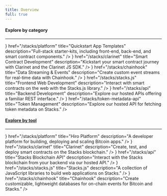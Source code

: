 ```yaml
---
title: Overview
full: true
---
```



<div className='flex flex-col space-y-10 pt-0'>
<div className='flex flex-col'>

#### Explore by category

---

<Cards>
  <SmallCard
    icon={<Cloud />}
    href="/stacks/platform"
    title="Quickstart App Templates"
    description="Full-stack starter-kits, including front-end, back-end, and smart contract components."
  />
  <SmallCard
    icon={<Code />}
    href="/stacks/clarinet"
    title="Smart Contract Development"
    description="Kickstart your smart contract journey with Clarinet and the Clarinet JS SDK."
  />
  <SmallCard
    icon={<Database />}
    href="/stacks/chainhook"
    title="Data Streaming &amp; Events"
    description="Create custom event streams for real-time data with Chainhook."
  />
  <SmallCard
    icon={<Frontend />}
    href="/stacks/stacks.js"
    title="Frontend Web Development"
    description="Interact with smart contracts on the web with the Stacks.js library."
  />
  <SmallCard
    icon={<Backend />}
    href="/stacks/api"
    title="Backend Development"
    description="Explore our hosted APIs offering a familiar REST interface."
  />
  <SmallCard
    icon={<Braces />}
    href="/stacks/token-metadata-api"
    title="Token Management"
    description="Explore our hosted API for fetching token metadata on Stacks."
  />
</Cards>

</div>


<div className='flex flex-col'>

<h4 id="explore-by-tool" className="text-[#595650] dark:text-[#8c877d] scroll-m-20">
  <a href="#explore-by-tool" className="not-prose group text-sm uppercase">Explore by tool</a>
</h4>

---

<Cards>
  <SmallCard
    icon={<Hiro />}
    href="/stacks/platform"
    title="Hiro Platform"
    description="A developer platform for building, deploying and scaling Bitcoin apps."
  />
  <SmallCard
    icon={<Clarinet />}
    href="/stacks/clarinet"
    title="Clarinet"
    description="Create, test, and deploy smart contracts on the Stacks blockchain."
  />
  <SmallCard
    icon={<API />}
    href="/stacks/api"
    title="Stacks Blockchain API"
    description="Interact with the Stacks blockchain from your backend via our hosted API."
  />
  <SmallCard
    icon={<Js />}
    href="/stacks/stacks.js"
    title="Stacks.js"
    description="A collection of JavaScript libraries to build web applications on Stacks."
  />
  <SmallCard
    icon={<Chainhook />}
    href="/stacks/chainhook"
    title="Chainhook"
    description="Create customizable, lightweight databases for on-chain events for Bitcoin and Stacks."
  />
</Cards>

</div>

</div>

<PageFooter />